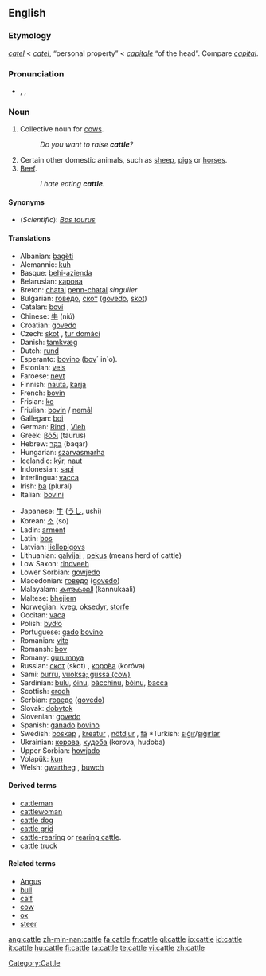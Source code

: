 ==English==
{{wikipedia}}

===Etymology===
{{ME.}} ''[[catel]]'' < {{AF.}} ''[[catel]]'', “personal property” < {{L.}} ''[[capitale]]'' “of the head”. Compare ''[[capital]]''.

===Pronunciation===
*{{enPR|kăt'l}}, {{IPA|/ˈkæt(ə)l/}}, {{SAMPA|/"k{t(@)l/}}
*:{{rhymes|ætəl}}

===Noun===
{{en-noun|-}}

# Collective noun for [[cow]]s.
#: ''Do you want to raise '''cattle'''?''
# Certain other domestic animals, such as [[sheep]], [[pig]]s or [[horse]]s.
# [[beef|Beef]].
#: ''I hate eating '''cattle'''.''

====Synonyms====
*(''Scientific''): ''[[Bos taurus]]''

====Translations====
{{trans-top|cattle}}
*Albanian: [[bagëti]]
*Alemannic: [[kuh]]
*Basque: [[behi-azienda]]
*Belarusian: [[карова]]
*Breton: [[chatal]] {{p}} [[penn-chatal]] ''singulier'' {{m}}
*Bulgarian: [[говедо]], [[скот]] ([[govedo]], [[skot]])
*Catalan: [[boví]]
*Chinese: [[牛]] (niú)
*Croatian: [[govedo]]
*Czech: [[skot]] {{m}}, [[tur domácí]] {{m}}
*Danish: [[tamkvæg]]
*Dutch: [[rund]] {{n}}
*Esperanto: [[bovino]] ([[bovo|bov]]´ in´o).
*Estonian: [[veis]]
*Faroese: [[neyt]]
*Finnish: [[nauta]], [[karja]]
*French: [[bovin]] {{m}}
*Frisian: [[ko]]
*Friulian: [[bovin]] / [[nemâl]]
*Gallegan: [[boi]]
*German: [[Rind]] {{n}}, [[Vieh]] {{n}}
*Greek: [[βόδι]] (taurus)
*Hebrew: [[בקר]] (baqar)
*Hungarian: [[szarvasmarha]]
*Icelandic: [[kýr]], [[naut]]
*Indonesian: [[sapi]]
*Interlingua: [[vacca]]
*Irish: [[ba]] (plural)
*Italian: [[bovini]]
{{trans-mid}}
*Japanese: [[牛]] ([[うし]], ushi)
*Korean: [[소]] (so)
*Ladin: [[arment]]
*Latin: [[bos]]
*Latvian: [[liellopigovs]]
*Lithuanian: [[galvijai]] {{mpl}}, [[pekus]] {{m}} (means herd of cattle)
*Low Saxon: [[rindveeh]]
*Lower Sorbian: [[gowjedo]]
*Macedonian: [[говедо]] ([[govedo]])
*Malayalam: [[കന്നുകാലി]] (kannukaali)
*Maltese: [[bhejjem]]
*Norwegian: [[kveg]], [[oksedyr]], [[storfe]]
*Occitan: [[vaca]]
*Polish: [[bydło]] {{n}}
*Portuguese: [[gado]] [[bovino]]
*Romanian: [[vite]]
*Romansh: [[bov]]
*Romany: [[gurumnya]] {{f}}
*Russian: [[скот]] (skot) {{m}}, [[коро́ва]] (koróva)
*Sami: [[burru]], [[vuoksá; gussa (cow)]]
*Sardinian: [[bulu]], [[óinu]], [[bàcchinu]], [[bóinu]], [[bacca]]
*Scottish: [[crodh]]
*Serbian: [[говедо]] ([[govedo]])
*Slovak: [[dobytok]]
*Slovenian: [[govedo]]
*Spanish: [[ganado]] [[bovino]] {{m}}
*Swedish: [[boskap]] {{n}}, [[kreatur]] {{n}}, [[nötdjur]] {{n}}, [[fä]] {{n}} *Turkish: [[sığır]]/[[sığırlar]]
*Ukrainian: [[корова]], [[худоба]] (korova, hudoba)
*Upper Sorbian: [[howjado]]
*Volapük: [[kun]]
*Welsh: [[gwartheg]] {{p}}, [[buwch]]
{{trans-bottom}}

====Derived terms====
*[[cattleman]]
*[[cattlewoman]]
*[[cattle dog]]
*[[cattle grid]]
*[[cattle-rearing]] or [[rearing cattle]].
*[[cattle truck]]

====Related terms====
*[[Angus]]
*[[bull]]
*[[calf]]
*[[cow]]
*[[ox]]
*[[steer]]

[[Category:Cattle]]

[[ang:cattle]]
[[zh-min-nan:cattle]]
[[fa:cattle]]
[[fr:cattle]]
[[gl:cattle]]
[[io:cattle]]
[[id:cattle]]
[[it:cattle]]
[[hu:cattle]]
[[fi:cattle]]
[[ta:cattle]]
[[te:cattle]]
[[vi:cattle]]
[[zh:cattle]]